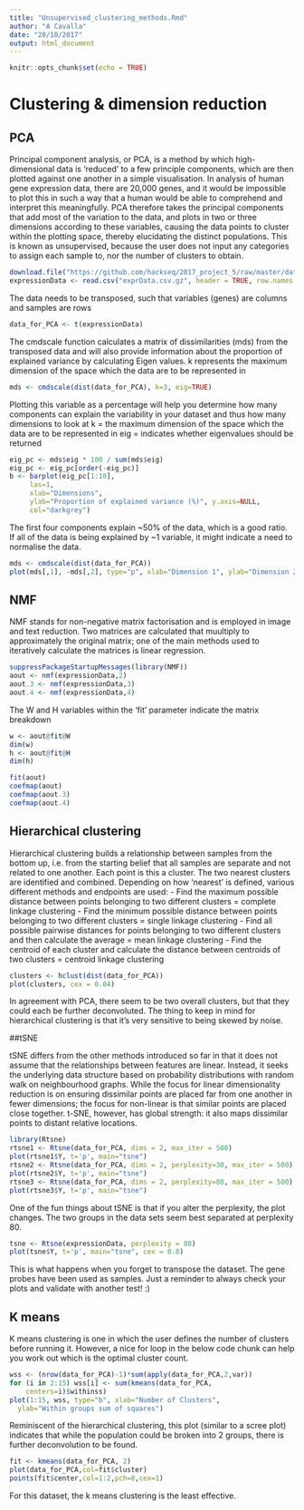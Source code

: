```yaml
---
title: "Unsupervised_clustering_methods.Rmd"
author: "A Cavalla"
date: "20/10/2017"
output: html_document
---
```


```r
knitr::opts_chunk$set(echo = TRUE)
```

# Clustering & dimension reduction
## PCA

Principal component analysis, or PCA, is a method by which high-dimensional data is 'reduced' to a few principle components, which are then plotted against one another in a simple visualisation. In analysis of human gene expression data, there are 20,000 genes, and it would be impossible to plot this in such a way that a human would be able to comprehend and interpret this meaningfully. PCA therefore takes the principal components that add most of the variation to the data, and plots in two or three dimensions according to these variables, causing the data points to cluster within the plotting space, thereby elucidating the distinct populations. This is known as unsupervised, because the user does not input any categories to assign each sample to, nor the number of clusters to obtain.

```r
download.file("https://github.com/hackseq/2017_project_5/raw/master/data/exprData.csv.gz", "exprData.csv.gz")
expressionData <- read.csv("exprData.csv.gz", header = TRUE, row.names = 1, fill = TRUE)
```

The data needs to be transposed, such that variables (genes) are columns and samples are rows

```r
data_for_PCA <- t(expressionData)
```

The cmdscale function calculates a matrix of dissimilarities (mds) from the transposed data and will also provide information about the proportion of explained variance by calculating Eigen values. k represents the maximum dimension of the space which the data are to be represented in

```r
mds <- cmdscale(dist(data_for_PCA), k=3, eig=TRUE)  
```

Plotting this variable as a percentage will help you determine how many components can explain the variability in your dataset and thus how many dimensions to look at
k = the maximum dimension of the space which the data are to be represented in
eig = indicates whether eigenvalues should be returned

```r
eig_pc <- mds$eig * 100 / sum(mds$eig)
eig_pc <- eig_pc[order(-eig_pc)]
b <- barplot(eig_pc[1:10],
     las=1,
     xlab="Dimensions", 
     ylab="Proportion of explained variance (%)", y.axis=NULL,
     col="darkgrey")
```

The first four components explain ~50% of the data, which is a good ratio. If all of the data is being explained by ~1 variable, it might indicate a need to normalise the data.

```r
mds <- cmdscale(dist(data_for_PCA))
plot(mds[,1], -mds[,2], type="p", xlab="Dimension 1", ylab="Dimension 2", main="", cex = 0.8)
```



## NMF

NMF stands for non-negative matrix factorisation and is employed in image and text reduction. Two matrices are calculated that muultiply to approximately the original matrix; one of the main methods used to iteratively calculate the matrices is linear regression.

```r
suppressPackageStartupMessages(library(NMF)) 
aout <- nmf(expressionData,2)
aout.3 <- nmf(expressionData,3)
aout.4 <- nmf(expressionData,4)
```

The W and H variables within the 'fit' parameter indicate the matrix breakdown

```r
w <- aout@fit@W
dim(w)
h <- aout@fit@H
dim(h)

fit(aout)
coefmap(aout)
coefmap(aout.3)
coefmap(aout.4)
```


## Hierarchical clustering

Hierarchical clustering builds a relationship between samples from the bottom up, i.e. from the starting belief that all samples are separate and not related to one another. Each point is this a cluster. The two nearest clusters are identified and combined. Depending on how 'nearest' is defined, various different methods and endpoints are used:
- Find the maximum possible distance between points belonging to two different clusters = complete linkage clustering
- Find the minimum possible distance between points belonging to two different clusters = single linkage clustering
- Find all possible pairwise distances for points belonging to two different clusters and then calculate the average = mean linkage clustering
- Find the centroid of each cluster and calculate the distance between centroids of two clusters = centroid linkage clustering

```r
clusters <- hclust(dist(data_for_PCA))
plot(clusters, cex = 0.04)
```

In agreement with PCA, there seem to be two overall clusters, but that they could each be further deconvoluted. The thing to keep in mind for hierarchical clustering is that it's very sensitive to being skewed by noise.

##tSNE

tSNE differs from the other methods introduced so far in that it does not assume that the relationships between features are linear. Instead, it seeks the underlying data structure based on probability distributions with random walk on neighbourhood graphs. While the focus for linear dimensionality reduction is on ensuring dissimilar points are placed far from one another in fewer dimensions; the focus for non-linear is that similar points are placed close together. t-SNE, however, has global strength: it also maps dissimilar points to distant relative locations.

```r
library(Rtsne)
rtsne1 <- Rtsne(data_for_PCA, dims = 2, max_iter = 500)
plot(rtsne1$Y, t='p', main="tsne")
rtsne2 <- Rtsne(data_for_PCA, dims = 2, perplexity=30, max_iter = 500)
plot(rtsne2$Y, t='p', main="tsne")
rtsne3 <- Rtsne(data_for_PCA, dims = 2, perplexity=80, max_iter = 500)
plot(rtsne3$Y, t='p', main="tsne")
```


One of the fun things about tSNE is that if you alter the perplexity, the plot changes. The two groups in the data sets seem best separated at perplexity 80.

```r
tsne <- Rtsne(expressionData, perplexity = 80)
plot(tsne$Y, t='p', main="tsne", cex = 0.8)
```

This is what happens when you forget to transpose the dataset. The gene probes have been used as samples. Just a reminder to always check your plots and validate with another test! :)

## K means
K means clustering is one in which the user defines the number of clusters before running it. However, a nice for loop in the below code chunk can help you work out which is the optimal cluster count. 
```r
wss <- (nrow(data_for_PCA)-1)*sum(apply(data_for_PCA,2,var))
for (i in 2:15) wss[i] <- sum(kmeans(data_for_PCA, 
  	centers=i)$withinss)
plot(1:15, wss, type="b", xlab="Number of Clusters",
  ylab="Within groups sum of squares")

```

Reminiscent of the hierarchical clustering, this plot (similar to a scree plot) indicates that while the population could be broken into 2 groups, there is further deconvolution to be found. 

```r
fit <- kmeans(data_for_PCA, 2) 
plot(data_for_PCA,col=fit$cluster)
points(fit$center,col=1:2,pch=8,cex=1)
```


For this dataset, the k means clustering is the least effective.
